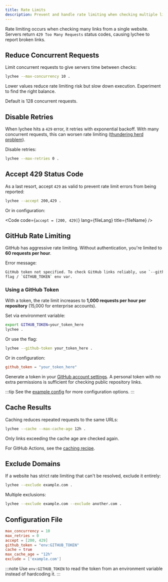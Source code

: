 ```yaml
---
title: Rate Limits
description: Prevent and handle rate limiting when checking multiple links from the same domain.
---
```



Rate limiting occurs when checking many links from a single website. Servers return `429 Too Many Requests` status codes, causing lychee to report broken links.

## Reduce Concurrent Requests

Limit concurrent requests to give servers time between checks:

```bash
lychee --max-concurrency 10 .
```

Lower values reduce rate limiting risk but slow down execution. Experiment to find the right balance.

Default is 128 concurrent requests.

## Disable Retries

When lychee hits a `429` error, it retries with exponential backoff. With many concurrent requests, this can worsen rate limiting ([thundering herd problem](https://en.wikipedia.org/wiki/Thundering_herd_problem)).

Disable retries:

```bash
lychee --max-retries 0 .
```

## Accept 429 Status Code

As a last resort, accept `429` as valid to prevent rate limit errors from being reported:

```bash
lychee --accept 200,429 .
```

Or in configuration:

<Code code={`accept = [200, 429]`} lang={fileLang} title={fileName} />

## GitHub Rate Limiting

GitHub has aggressive rate limiting. Without authentication, you're limited to **60 requests per hour**.

Error message:

```bash
GitHub token not specified. To check GitHub links reliably, use `--github-token`
flag / `GITHUB_TOKEN` env var.
```

### Using a GitHub Token

With a token, the rate limit increases to **1,000 requests per hour per repository** (15,000 for enterprise accounts).

Set via environment variable:

```bash
export GITHUB_TOKEN=your_token_here
lychee .
```

Or use the flag:

```bash
lychee --github-token your_token_here .
```

Or in configuration:

```toml title="lychee.toml"
github_token = "your_token_here"
```

Generate a token in your [GitHub account settings](https://github.com/settings/tokens). A personal token with no extra permissions is sufficient for checking public repository links.

:::tip
See the [example config](https://github.com/lycheeverse/lychee/blob/master/lychee.example.toml) for more configuration options.
:::

## Cache Results

Caching reduces repeated requests to the same URLs:

```bash
lychee --cache --max-cache-age 12h .
```

Only links exceeding the cache age are checked again.

For GitHub Actions, see the [caching recipe](/github_action_recipes/caching).

## Exclude Domains

If a website has strict rate limiting that can't be resolved, exclude it entirely:

```bash
lychee --exclude example.com .
```

Multiple exclusions:

```bash
lychee --exclude example.com --exclude another.com .
```

## Configuration File

```toml title="lychee.toml"
max_concurrency = 10
max_retries = 0
accept = [200, 429]
github_token = "env:GITHUB_TOKEN"
cache = true
max_cache_age = "12h"
exclude = ['example.com']
```

:::note
Use `env:GITHUB_TOKEN` to read the token from an environment variable instead of hardcoding it.
:::
